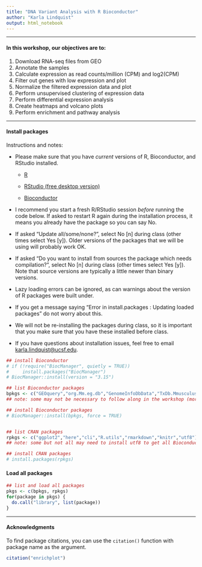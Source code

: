 ```yaml
---
title: "DNA Variant Analysis with R Bioconductor" 
author: "Karla Lindquist"
output: html_notebook
---
```


------------------------------------------------------------------------

#### In this workshop, our objectives are to:

1.  Download RNA-seq files from GEO
2.  Annotate the samples
3.  Calculate expression as read counts/million (CPM) and log2(CPM)
4.  Filter out genes with low expression and plot
5.  Normalize the filtered expression data and plot
6.  Perform unsupervised clustering of expression data
7.  Perform differential expression analysis
8.  Create heatmaps and volcano plots
9.  Perform enrichment and pathway analysis

------------------------------------------------------------------------

#### Install packages

Instructions and notes:

-   Please make sure that you have *current* versions of R, Bioconductor, and RStudio installed.

    -   [R](https://cran.r-project.org/)

    -   [RStudio (free desktop version)](https://www.rstudio.com/products/rstudio/download/)

    -   [Bioconductor](https://bioconductor.org/install/)\

-   I recommend you start a fresh R/RStudio session *before* running the code below. If asked to restart R again during the installation process, it means you already have the package so you can say No.

-   If asked "Update all/some/none?", select No [n] during class (other times select Yes [y]). Older versions of the packages that we will be using will probably work OK.

-   If asked "Do you want to install from sources the package which needs compilation?", select No [n] during class (other times select Yes [y]). Note that source versions are typically a little newer than binary versions.

-   Lazy loading errors can be ignored, as can warnings about the version of R packages were built under.

-   If you get a message saying "Error in install.packages : Updating loaded packages" do not worry about this.

-   We will not be re-installing the packages during class, so it is important that you make sure that you have these installed before class.

-   If you have questions about installation issues, feel free to email [karla.lindquist\@ucsf.edu](mailto:karla.lindquist@ucsf.edu){.email}.

```r
## install Bioconductor
# if (!require("BiocManager", quietly = TRUE))
#     install.packages("BiocManager")
# BiocManager::install(version = "3.15")  

## list Bioconductor packages
bpkgs <- c("GEOquery","org.Mm.eg.db","GenomeInfoDbData","TxDb.Mmusculus.UCSC.mm10.knownGene","Mus.musculus","BiocStyle","limma","edgeR","RColorBrewer","gplots","gage","clusterProfiler","ReactomePA","GOSemSim","DOSE","enrichplot")
## note: some may not be necessary to follow along in the workshop (more for demo purposes)

## install Bioconductor packages
# BiocManager::install(bpkgs, force = TRUE) 


## list CRAN packages
rpkgs <- c("ggplot2","here","cli","R.utils","rmarkdown","knitr","utf8") 
## note: some but not all may need to install utf8 to get all Bioconductor packages to install; rmarkdown and knitr are only needed if you are using R notebooks

## install CRAN packages
# install.packages(rpkgs)
```

#### Load all packages

```r
## list and load all packages
pkgs <- c(bpkgs, rpkgs)
for(package in pkgs) {
  do.call("library", list(package))
}
```

------------------------------------------------------------------------

#### Acknowledgments

To find package citations, you can use the `citation()` function with package name as the argument.

```r
citation("enrichplot")
```
